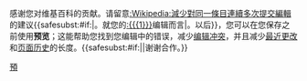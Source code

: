 {{{icon|[[File:Information.svg|25px]]}}}感谢您对维基百科的贡献。请留意[[:Wikipedia:減少對同一條目連續多次提交編輯]]的建议{{<includeonly>safesubst:</includeonly>#if:{{{1|}}}|。就您的[[:{{{1}}}]]编辑而言|。以后}}，您可以在您保存之前使用'''预览'''；这能帮助您找到您编辑中的错误，减少[[Wikipedia:编辑冲突|编辑冲突]]，并且减少[[Special:Recentchanges|最近更改]]和[[Help:页面历史|页面历史]]的长度。{{<includeonly>safesubst:</includeonly>#if:{{{2|}}}|{{{2}}}|谢谢合作。}} <!-- Template:uw-preview --><noinclude>
{{Singlenotice}}
[[Category:用戶警告模板|預]]
</noinclude>